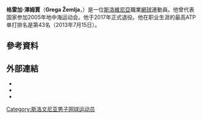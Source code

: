 {{Infobox 网球
|姓名=Grega Žemlja
|照片=Grega Žemlja at the 2012 US Open 1.jpg
|国籍={{SLV}}
|生年=1986年
|生日={{birth_date_and_age|1986|1|29|mf=y}}
|出生地=斯洛維尼亞[[耶塞尼采|耶塞尼采]]
|居住地=斯洛維尼亞[[克拉尼|克拉尼]]
|身高=183
|体重=80
|持拍手=右
|反拍=雙手
|转职业年=2003年
|球拍=
|球衣=
|球鞋=
|单打最高排名=43（2013年7月15日）
|双打最高排名=252（2011年11月21日）
|现单打排名=
|现双打排名=
|单打冠军头衔=0
|双打冠军头衔=0
|职业战绩=
|奖金=1,016,532[[美元|美元]]
|澳网最好成绩=第一輪（2010、2011、2013）
|法网最好成绩=第二輪（2010、2013）
|温网最好成绩=第三輪（2013）
|美网最好成绩=第三輪（2012）
|大满贯个数=
|奥运会最好成绩=
}}

'''格雷加·澤姆賈'''（'''Grega Žemlja'''，{{bd|1985年|4月27日}}）是一位[[斯洛維尼亞|斯洛維尼亞]]職業[[網球|網球]]運動員。他曾代表国家参加2005年地中海运动会。他于2017年正式退役。他在职业生涯的最高ATP单打排名是第43名（2013年7月15日）。

== 參考資料 ==
{{reflist|2}}

== 外部連結 ==
{{Commonscat|Grega Žemlja}}
* {{ATP|id=Z189}}
* {{ITF Profile|格雷加·澤姆賈|100018315}}
* {{DavisCupplayerlink|id=100018315}}

{{DEFAULTSORT:Zemlja, Grega}}

[[Category:斯洛文尼亚男子网球运动员|Category:斯洛文尼亚男子网球运动员]]